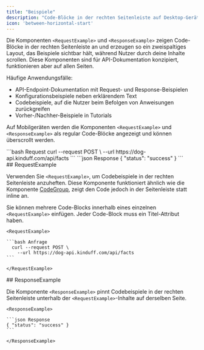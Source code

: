 ```yaml
---
title: "Beispiele"
description: "Code-Blöcke in der rechten Seitenleiste auf Desktop-Geräten anzeigen"
icon: 'between-horizontal-start'
---
```


Die Komponenten `<RequestExample>` und `<ResponseExample>` zeigen Code-Blöcke in der rechten Seitenleiste an und erzeugen so ein zweispaltiges Layout, das Beispiele sichtbar hält, während Nutzer durch deine Inhalte scrollen. Diese Komponenten sind für API-Dokumentation konzipiert, funktionieren aber auf allen Seiten.

Häufige Anwendungsfälle:

* API-Endpoint-Dokumentation mit Request- und Response-Beispielen
* Konfigurationsbeispiele neben erklärendem Text
* Codebeispiele, auf die Nutzer beim Befolgen von Anweisungen zurückgreifen
* Vorher-/Nachher-Beispiele in Tutorials

Auf Mobilgeräten werden die Komponenten `<RequestExample>` und `<ResponseExample>` als regular Code-Blöcke angezeigt und können überscrollt werden.

<RequestExample>
  ```bash Request
    curl --request POST \
      --url https://dog-api.kinduff.com/api/facts
  ```
</RequestExample>

<ResponseExample>
  ```json Response
  { "status": "success" }
  ```
</ResponseExample>

<div id="requestexample">
  ## RequestExample
</div>

Verwenden Sie `<RequestExample>`, um Codebeispiele in der rechten Seitenleiste anzuheften. Diese Komponente funktioniert ähnlich wie die Komponente [CodeGroup](/de/components/code-groups), zeigt den Code jedoch in der Seitenleiste statt inline an.

Sie können mehrere Code-Blocks innerhalb eines einzelnen `<RequestExample>` einfügen. Jeder Code-Block muss ein Titel-Attribut haben.

````mdx RequestExample
<RequestExample>

```bash Anfrage
  curl --request POST \
    --url https://dog-api.kinduff.com/api/facts
```

</RequestExample>
````

<div id="responseexample">
  ## ResponseExample
</div>

Die Komponente `<ResponseExample>` pinnt Codebeispiele in der rechten Seitenleiste unterhalb der `<RequestExample>`-Inhalte auf derselben Seite.

````mdx ResponseExample
<ResponseExample>

```json Response
{ "status": "success" }
```

</ResponseExample>
````
